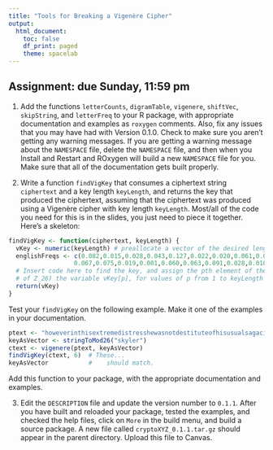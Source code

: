 ```yaml
---
title: "Tools for Breaking a Vigenère Cipher"
output:
  html_document:
    toc: false
    df_print: paged
    theme: spacelab
---
```


## Assignment: due Sunday, 11:59 pm

1. Add the functions `letterCounts`, `digramTable`, `vigenere`, `shiftVec`, `skipString`, and `letterFreq` to your R package, with appropriate documentation and examples as `roxygen` comments. Also, fix any issues that you may have had with Version 0.1.0. Check to make sure you aren't getting any warning messages. If you are getting a warning message about the `NAMESPACE` file, delete the `NAMESPACE` file, and then when you Install and Restart and ROxygen will build a new `NAMESPACE` file for you. Make sure that all of the documentation gets built properly.

2. Write a function `findVigKey` that consumes a ciphertext string `ciphertext` and a key length `keyLength`, and returns the key that produced the ciphertext, assuming that the ciphertext was produced using a Vigenère cipher with key length `keyLength`. Most/all of the code you need for this is in the slides, you just need to piece it together. Here's a skeleton:
```r
findVigKey <- function(ciphertext, keyLength) {
  vKey <- numeric(keyLength) # preallocate a vector of the desired length
  englishFreqs <- c(0.082,0.015,0.028,0.043,0.127,0.022,0.020,0.061,0.070, 0.002,0.008,0.040,0.024,
                  0.067,0.075,0.019,0.001,0.060,0.063,0.091,0.028,0.010,0.023,0.001,0.020,0.001)
  # Insert code here to find the key, and assign the pth element of the key (as an element
  # of Z_26) the variable vKey[p], for values of p from 1 to keyLength
  return(vKey)
}
```

Test your `findVigKey` on the following example. Make it one of the examples in your documentation.

```r
ptext <- "howeverinthisextremedistresshewasnotdestituteofhisusualsagacitybuttrustinghimselftotheprovidenceofgodheputhislifeintohazardinthemannerfollowingandnowsaidhesinceitisresolvedamongyouthatyouwilldie"
keyAsVector <- stringToMod26("skyler")
ctext <- vigenere(ptext, keyAsVector)
findVigKey(ctext, 6)  # These...
keyAsVector           #    should match.
```
Add this function to your package, with the appropriate documentation and examples.

 3. Edit the `DESCRIPTION` file and update the version number to `0.1.1`. After you have built and reloaded your package, tested the examples, and checked the help files, click on `More` in the build menu, and build a source package. A new file called `cryptoXYZ_0.1.1.tar.gz` should appear in the parent directory. Upload this file to Canvas.
 
